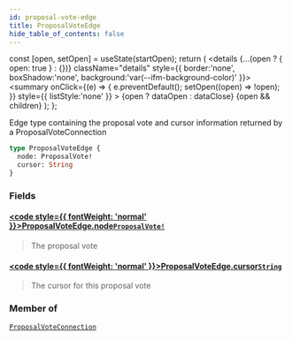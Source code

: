 ```yaml
---
id: proposal-vote-edge
title: ProposalVoteEdge
hide_table_of_contents: false
---
```







  const [open, setOpen] = useState(startOpen);
  return (
    <details {...(open ? { open: true } : {})} className="details" style={{ border:'none', boxShadow:'none', background:'var(--ifm-background-color)' }}>
      <summary
        onClick={(e) => {
          e.preventDefault();
          setOpen((open) => !open);
        }}
        style={{ listStyle:'none' }}
      >
      {open ? dataOpen : dataClose}
      </summary>
      {open && children}
    </details>
  );
};




Edge type containing the proposal vote and cursor information returned by a ProposalVoteConnection


```graphql
type ProposalVoteEdge {
  node: ProposalVote!
  cursor: String
}
```


### Fields

#### [<code style={{ fontWeight: 'normal' }}>ProposalVoteEdge.<b>node</b></code>](#)<Bullet />[`ProposalVote!`](/testnet/api/graphql/objects/proposal-vote) <Badge class="secondary" text="non-null"/> <Badge class="secondary" text="object"/>
> The proposal vote
> 

#### [<code style={{ fontWeight: 'normal' }}>ProposalVoteEdge.<b>cursor</b></code>](#)<Bullet />[`String`](/testnet/api/graphql/scalars/string) <Badge class="secondary" text="scalar"/>
> The cursor for this proposal vote
> 



### Member of

[`ProposalVoteConnection`](/testnet/api/graphql/objects/proposal-vote-connection)  <Badge class="secondary" text="object"/>

